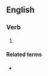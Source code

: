 {{also|caramélisé|caramélise}}
==English==

===Verb===
{{en-verb}}

# {{alternative spelling of|en|caramelize}}

====Related terms====
* {{l|en|caramelisation}}